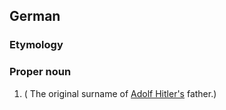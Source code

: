 ==German==
{{Wikipedia|lang=de}}

===Etymology===
{{rfe|de}}

===Proper noun===
{{de-proper noun|old=1}}

# {{surname|de}} ( The original surname of [[w:Adolf Hitler|Adolf Hitler's]] father.)